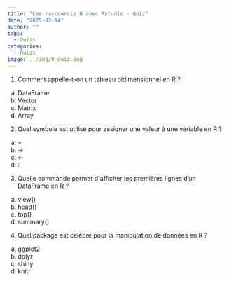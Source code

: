 ```yaml
---
title: "Les raccourcis R avec Rstudio - Quiz"
date: "2025-03-14"
author: ""
tags:
  - Quizs
categories:
  - Quizs
image: ../img/0_quiz.png
---
```


1. Comment appelle-t-on un tableau bidimensionnel en R ?
a) DataFrame
b) Vector
c) Matrix
d) Array
 
2. Quel symbole est utilisé pour assigner une valeur à une variable en R ?
a) =
b) ->
c) <-
d) :

3. Quelle commande permet d´afficher les premières lignes d'un DataFrame en R ?
a) view()
b) head()
c) top()
d) summary()
 
4. Quel package est célèbre pour la manipulation de données en R ?
a) ggplot2
b) dplyr
c) shiny
d) knitr